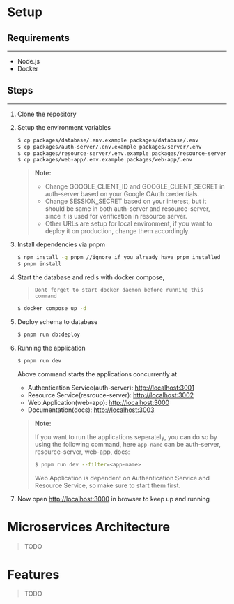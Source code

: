 # Setup

## Requirements

---

- Node.js
- Docker

## Steps

---

1. Clone the repository
2. Setup the environment variables

   ```bash
   $ cp packages/database/.env.example packages/database/.env
   $ cp packages/auth-server/.env.example packages/server/.env
   $ cp packages/resource-server/.env.example packages/resource-server/.env
   $ cp packages/web-app/.env.example packages/web-app/.env
   ```

   > **Note:**
   >
   > - Change GOOGLE_CLIENT_ID and GOOGLE_CLIENT_SECRET in auth-server based on your Google OAuth credentials.
   > - Change SESSION_SECRET based on your interest, but it should be same in both auth-server and resource-server, since it is used for verification in resource server.
   > - Other URLs are setup for local environment, if you want to deploy it on production, change them accordingly.

3. Install dependencies via pnpm

   ```bash
   $ npm install -g pnpm //ignore if you already have pnpm installed
   $ pnpm install
   ```

4. Start the database and redis with docker compose,

   > `Dont forget to start docker daemon before running this command`

   ```bash
   $ docker compose up -d
   ```

5. Deploy schema to database

   ```bash
   $ pnpm run db:deploy
   ```

6. Running the application

   ```bash
   $ pnpm run dev
   ```

   Above command starts the applications concurrently at

   - Authentication Service(auth-server): [http://localhost:3001](http://localhost:3001)
   - Resource Service(resrouce-server): [http://localhost:3002](http://localhost:3002)
   - Web Application(web-app): [http://localhost:3000](http://localhost:3000)
   - Documentation(docs): [http://localhost:3003](http://localhost:3003)

   > **Note:**
   >
   > If you want to run the applications seperately, you can do so by using the following command, here `app-name` can be auth-server, resource-server, web-app, docs:
   >
   > ```bash
   > $ pnpm run dev --filter=<app-name>
   > ```
   >
   > Web Application is dependent on Authentication Service and Resource Service, so make sure to start them first.

7. Now open [http://localhost:3000](http://localhost:3000) in browser to keep up and running

# Microservices Architecture

> TODO

# Features

> TODO
